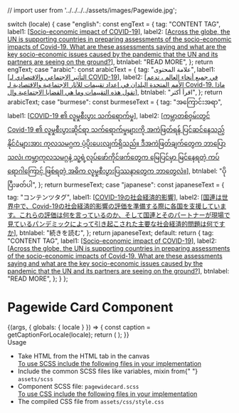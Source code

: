 // import user from '../../../../assets/images/Pagewide.jpg';

  switch (locale) {
    case "english":
      const engText = {
        tag: "CONTENT TAG",
        label1: [<a href="#">Socio-economic impact of COVID-19</a>],
        label2:
          [<a href="#">Across the globe, the UN is supporting countries in preparing assessments of the socio-economic impacts of Covid-19. What are these assessments saying and what are the key socio-economic issues caused by the pandemic that the UN and its partners are seeing on the ground?</a>],
        btnlabel: "READ MORE",
      };
      return engText;
    case "arabic":
      const arabicText = {
        tag: "علامة المحتوى",
        label1: [<a href="#">التأثير الاجتماعي والاقتصادي لـ COVID-19</a>],
        label2:
          [<a href="#">في جميع أنحاء العالم ، تدعم الأمم المتحدة البلدان في إعداد تقييمات للآثار الاجتماعية والاقتصادية لـ Covid-19. ماذا تقول هذه التقييمات وما هي القضايا الاجتماعية وال</a>],
        btnlabel: "اقرأ أكثر",
      };
      return arabicText;
    case "burmese":
      const burmeseText = {
        tag: "အကြောင်းအရာ",
        label1: [<a href="#">COVID-19 ၏ လူမှုစီးပွား သက်ရောက်မှု</a>],
        label2:
          [<a href="#">ကမ္ဘာတစ်ဝှမ်းတွင် Covid-19 ၏ လူမှုစီးပွားဆိုင်ရာ သက်ရောက်မှုများကို အကဲဖြတ်ရန် ပြင်ဆင်နေသည့် နိုင်ငံများအား ကုလသမဂ္ဂက ပံ့ပိုးပေးလျက်ရှိသည်။ ဒီအကဲဖြတ်ချက်တွေက ဘာပြောသလဲ၊ ကမ္ဘာ့ကုလသမဂ္ဂနဲ့ သူ့ရဲ့လုပ်ဖော်ကိုင်ဖက်တွေက မြေပြင်မှာ မြင်နေရတဲ့ ကပ်ရောဂါကြောင့် ဖြစ်ရတဲ့ အဓိက လူမှုစီးပွားပြဿနာတွေက ဘာတွေလဲ။</a>],
        btnlabel: "ပိုပြီးဖတ်ပါ",
      };
      return burmeseText;
    case "japanese":
      const japaneseText = {
        tag: "コンテンツタグ",
        label1: [<a href="#">COVID-19の社会経済的影響</a>],
        label2:
          [<a href="#">国連は世界中で、Covid-19の社会経済的影響の評価を準備する際に各国を支援しています。これらの評価は何を言っているのか、そして国連とそのパートナーが現場で見ているパンデミックによって引き起こされた主要な社会経済的問題は何ですか</a>],
        btnlabel: "続きを読む",
      };
      return japaneseText;
    default:
      return {
        tag: "CONTENT TAG",
        label1: [<a href="#">Socio-economic impact of COVID-19</a>],
        label2:
          [<a href="#">Across the globe, the UN is supporting countries in preparing assessments of the socio-economic impacts of Covid-19. What are these assessments saying and what are the key socio-economic issues caused by the pandemic that the UN and its partners are seeing on the ground?</a>],
        btnlabel: "READ MORE",
      };
  }
};

<Meta title="Testing/Pagewide Featured Content Card" component={PageWideCard} />

<style>{`
 .subheading {
    font-weight: 700;
    font-size: 20px;
    color: #031c2d;
    line-height: 24px;
    margin-bottom: 12px;
    margin-top: 15px;
  }
  .subheading2 {
    font-weight: 700;
    font-size: 16px;
    color: #031c2d;
    line-height: 24px;
    margin-bottom: 12px;
    margin-top: 10px;
  }
`}</style>

# Pagewide Card Component

<Story name="Pagewide Featured Content Card">
  {(args, { globals: { locale } }) => {
    const caption = getCaptionForLocale(locale);
    return (
      <PageWideCard
        label={caption.tag}
        title={caption.label1}
        paragraph={caption.label2}
        button={caption.btnlabel}
      ></PageWideCard>
    );
  }}
</Story>

<div className="subheading">Usage</div>
<ul>
  <li>Take HTML from the HTML tab in the canvas</li>
  <u>To use SCSS include the following files in your implementation</u>
  <li>
    Include the common SCSS files like variables, mixin from{" "}
    <code>assets/scss</code>
  </li>
  <li>
    Component SCSS file: <code>pagewidecard.scss</code>
  </li>
  <u>To use CSS include the following files in your implementation</u>
  <li>
    The compiled CSS file from <code>assets/css/style.css</code>
  </li>
</ul>
